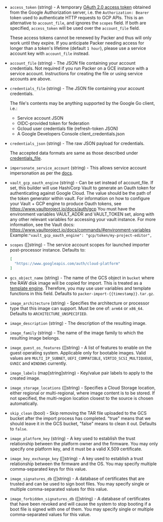 <!-- Code generated from the comments of the Config struct in post-processor/googlecompute-import/post-processor.go; DO NOT EDIT MANUALLY -->

- `access_token` (string) - A temporary [OAuth 2.0 access token](https://developers.google.com/identity/protocols/oauth2)
  obtained from the Google Authorization server, i.e. the `Authorization: Bearer` token used to
  authenticate HTTP requests to GCP APIs.
  This is an alternative to `account_file`, and ignores the `scopes` field.
  If both are specified, `access_token` will be used over the `account_file` field.
  
  These access tokens cannot be renewed by Packer and thus will only work until they expire.
  If you anticipate Packer needing access for longer than a token's lifetime (default `1 hour`),
  please use a service account key with `account_file` instead.

- `account_file` (string) - The JSON file containing your account credentials. Not required if you
  run Packer on a GCE instance with a service account. Instructions for
  creating the file or using service accounts are above.

- `credentials_file` (string) - The JSON file containing your account credentials.
  
  The file's contents may be anything supported by the Google Go client, i.e.:
  
  * Service account JSON
  * OIDC-provided token for federation
  * Gcloud user credentials file (refresh-token JSON)
  * A Google Developers Console client_credentials.json

- `credentials_json` (string) - The raw JSON payload for credentials.
  
  The accepted data formats are same as those described under
  [credentials_file](#credentials_file).

- `impersonate_service_account` (string) - This allows service account impersonation as per the [docs](https://cloud.google.com/iam/docs/impersonating-service-accounts).

- `vault_gcp_oauth_engine` (string) - Can be set instead of account_file. If set, this builder will use
  HashiCorp Vault to generate an Oauth token for authenticating against
  Google Cloud. The value should be the path of the token generator
  within vault.
  For information on how to configure your Vault + GCP engine to produce
  Oauth tokens, see https://www.vaultproject.io/docs/auth/gcp
  You must have the environment variables VAULT_ADDR and VAULT_TOKEN set,
  along with any other relevant variables for accessing your vault
  instance. For more information, see the Vault docs:
  https://www.vaultproject.io/docs/commands/#environment-variables
  Example:`"vault_gcp_oauth_engine": "gcp/token/my-project-editor",`

- `scopes` ([]string) - The service account scopes for launched importer post-processor instance.
  Defaults to:
  
  ```json
  [
    "https://www.googleapis.com/auth/cloud-platform"
  ]
  ```

- `gcs_object_name` (string) - The name of the GCS object in `bucket` where
  the RAW disk image will be copied for import. This is treated as a
  [template engine](/packer/docs/templates/legacy_json_templates/engine). Therefore, you
  may use user variables and template functions in this field. Defaults to
  `packer-import-{{timestamp}}.tar.gz`.

- `image_architecture` (string) - Specifies the architecture or processor type that this image can support. Must be one of: `arm64` or `x86_64`. Defaults to `ARCHITECTURE_UNSPECIFIED`.

- `image_description` (string) - The description of the resulting image.

- `image_family` (string) - The name of the image family to which the resulting image belongs.

- `image_guest_os_features` ([]string) - A list of features to enable on the guest operating system. Applicable only for bootable images. Valid
  values are `MULTI_IP_SUBNET`, `UEFI_COMPATIBLE`,
  `VIRTIO_SCSI_MULTIQUEUE`, `GVNIC` and `WINDOWS` currently.

- `image_labels` (map[string]string) - Key/value pair labels to apply to the created image.

- `image_storage_locations` ([]string) - Specifies a Cloud Storage location, either regional or multi-regional, where image content is to be stored. If not specified, the multi-region location closest to the source is chosen automatically.

- `skip_clean` (bool) - Skip removing the TAR file uploaded to the GCS
  bucket after the import process has completed. "true" means that we should
  leave it in the GCS bucket, "false" means to clean it out. Defaults to
  `false`.

- `image_platform_key` (string) - A key used to establish the trust relationship between the platform owner and the firmware. You may only specify one platform key, and it must be a valid X.509 certificate.

- `image_key_exchange_key` ([]string) - A key used to establish a trust relationship between the firmware and the OS. You may specify multiple comma-separated keys for this value.

- `image_signatures_db` ([]string) - A database of certificates that are trusted and can be used to sign boot files. You may specify single or multiple comma-separated values for this value.

- `image_forbidden_signatures_db` ([]string) - A database of certificates that have been revoked and will cause the system to stop booting if a boot file is signed with one of them. You may specify single or multiple comma-separated values for this value.

<!-- End of code generated from the comments of the Config struct in post-processor/googlecompute-import/post-processor.go; -->
